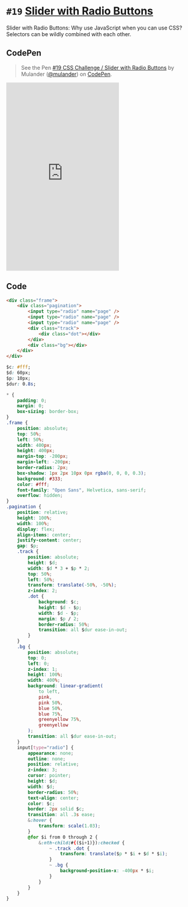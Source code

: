 
<Meta />

# `#19` [Slider with Radio Buttons](https://100dayscss.com/days/19/)

Slider with Radio Buttons: Why use JavaScript when you can use CSS? Selectors can be wildly combined with each other.

## CodePen

> See the Pen [#19 CSS Challenge / Slider with Radio Buttons](https://codepen.io/mulander/pen/gOZpgwX)
by Mulander ([@mulander](https://codepen.io/mulander))
on [CodePen](https://codepen.io).

<iframe
  height="500"
  className="w-full my-10 bg-gray-200"
  scrolling="no"
  title="#19 CSS Challenge / Slider with Radio Buttons"
  src="https://codepen.io/mulander/embed/gOZpgwX?default-tab=html%2Cresult"
  frameBorder="no"
  loading="lazy"
  allowtransparency="true"
  allowFullScreen={true}
>

</iframe>

## Code

```html
<div class="frame">
	<div class="pagination">
		<input type="radio" name="page" />
		<input type="radio" name="page" />
		<input type="radio" name="page" />
		<div class="track">
			<div class="dot"></div>
		</div>
		<div class="bg"></div>
	</div>
</div>
```

```css
$c: #fff;
$d: 60px;
$p: 10px;
$dur: 0.8s;

* {
	padding: 0;
	margin: 0;
	box-sizing: border-box;
}
.frame {
	position: absolute;
	top: 50%;
	left: 50%;
	width: 400px;
	height: 400px;
	margin-top: -200px;
	margin-left: -200px;
	border-radius: 2px;
	box-shadow: 1px 2px 10px 0px rgba(0, 0, 0, 0.3);
	background: #333;
	color: #fff;
	font-family: "Open Sans", Helvetica, sans-serif;
	overflow: hidden;
}
.pagination {
	position: relative;
	height: 100%;
	width: 100%;
	display: flex;
	align-items: center;
	justify-content: center;
	gap: $p;
	.track {
		position: absolute;
		height: $d;
		width: $d * 3 + $p * 2;
		top: 50%;
		left: 50%;
		transform: translate(-50%, -50%);
		z-index: 2;
		.dot {
			background: $c;
			height: $d - $p;
			width: $d - $p;
			margin: $p / 2;
			border-radius: 50%;
			transition: all $dur ease-in-out;
		}
	}
	.bg {
		position: absolute;
		top: 0;
		left: 0;
		z-index: 1;
		height: 100%;
		width: 400%;
		background: linear-gradient(
			to left,
			pink,
			pink 50%,
			blue 50%,
			blue 75%,
			greenyellow 75%,
			greenyellow
		);
		transition: all $dur ease-in-out;
	}
	input[type="radio"] {
		appearance: none;
		outline: none;
		position: relative;
		z-index: 3;
		cursor: pointer;
		height: $d;
		width: $d;
		border-radius: 50%;
		text-align: center;
		color: $c;
		border: 2px solid $c;
		transition: all .3s ease;
		&:hover {
			transform: scale(1.03);
		}
		@for $i from 0 through 2 {
			&:nth-child(#{($i+1)}):checked {
				~ .track .dot {
					transform: translate($p * $i + $d * $i);
				}
				~ .bg {
					background-position-x: -400px * $i;
				}
			}
		}
	}
}
```